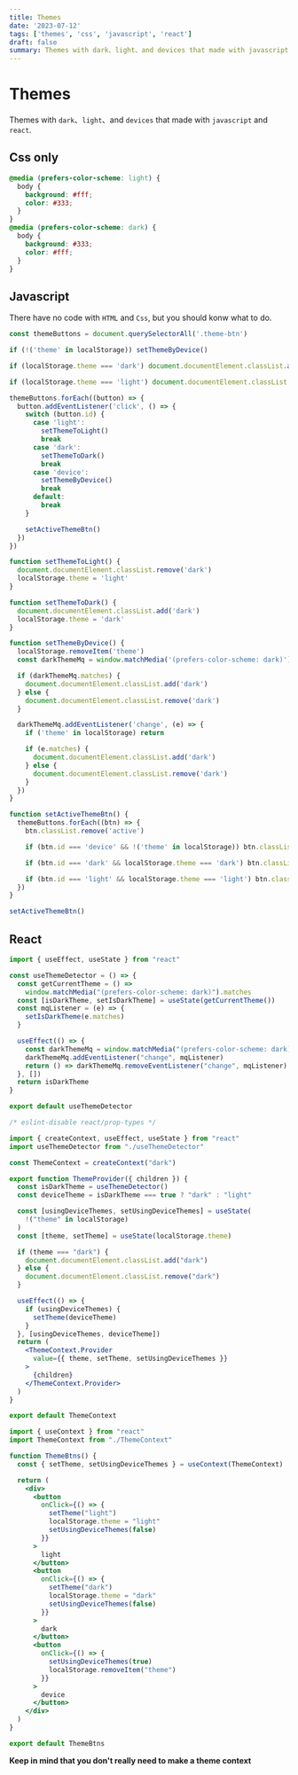```yaml
---
title: Themes
date: '2023-07-12'
tags: ['themes', 'css', 'javascript', 'react']
draft: false
summary: Themes with dark、light、and devices that made with javascript and react.
---
```


# Themes

Themes with `dark`、`light`、and `devices` that made with `javascript` and `react`.

## Css only

```css
@media (prefers-color-scheme: light) {
  body {
    background: #fff;
    color: #333;
  }
}
@media (prefers-color-scheme: dark) {
  body {
    background: #333;
    color: #fff;
  }
}
```

## Javascript

There have no code with `HTML` and `Css`, but you should konw what to do.

```javascript:script.js
const themeButtons = document.querySelectorAll('.theme-btn')

if (!('theme' in localStorage)) setThemeByDevice()

if (localStorage.theme === 'dark') document.documentElement.classList.add('dark')

if (localStorage.theme === 'light') document.documentElement.classList.remove('dark')

themeButtons.forEach((button) => {
  button.addEventListener('click', () => {
    switch (button.id) {
      case 'light':
        setThemeToLight()
        break
      case 'dark':
        setThemeToDark()
        break
      case 'device':
        setThemeByDevice()
        break
      default:
        break
    }

    setActiveThemeBtn()
  })
})

function setThemeToLight() {
  document.documentElement.classList.remove('dark')
  localStorage.theme = 'light'
}

function setThemeToDark() {
  document.documentElement.classList.add('dark')
  localStorage.theme = 'dark'
}

function setThemeByDevice() {
  localStorage.removeItem('theme')
  const darkThemeMq = window.matchMedia('(prefers-color-scheme: dark)')

  if (darkThemeMq.matches) {
    document.documentElement.classList.add('dark')
  } else {
    document.documentElement.classList.remove('dark')
  }

  darkThemeMq.addEventListener('change', (e) => {
    if ('theme' in localStorage) return

    if (e.matches) {
      document.documentElement.classList.add('dark')
    } else {
      document.documentElement.classList.remove('dark')
    }
  })
}

function setActiveThemeBtn() {
  themeButtons.forEach((btn) => {
    btn.classList.remove('active')

    if (btn.id === 'device' && !('theme' in localStorage)) btn.classList.add('active')

    if (btn.id === 'dark' && localStorage.theme === 'dark') btn.classList.add('active')

    if (btn.id === 'light' && localStorage.theme === 'light') btn.classList.add('active')
  })
}

setActiveThemeBtn()
```

## React

```jsx:useThemeDetector.jsx
import { useEffect, useState } from "react"

const useThemeDetector = () => {
  const getCurrentTheme = () =>
    window.matchMedia("(prefers-color-scheme: dark)").matches
  const [isDarkTheme, setIsDarkTheme] = useState(getCurrentTheme())
  const mqListener = (e) => {
    setIsDarkTheme(e.matches)
  }

  useEffect(() => {
    const darkThemeMq = window.matchMedia("(prefers-color-scheme: dark)")
    darkThemeMq.addEventListener("change", mqListener)
    return () => darkThemeMq.removeEventListener("change", mqListener)
  }, [])
  return isDarkTheme
}

export default useThemeDetector

```

```jsx:ThemeContext.jsx
/* eslint-disable react/prop-types */

import { createContext, useEffect, useState } from "react"
import useThemeDetector from "./useThemeDetector"

const ThemeContext = createContext("dark")

export function ThemeProvider({ children }) {
  const isDarkTheme = useThemeDetector()
  const deviceTheme = isDarkTheme === true ? "dark" : "light"

  const [usingDeviceThemes, setUsingDeviceThemes] = useState(
    !("theme" in localStorage)
  )
  const [theme, setTheme] = useState(localStorage.theme)

  if (theme === "dark") {
    document.documentElement.classList.add("dark")
  } else {
    document.documentElement.classList.remove("dark")
  }

  useEffect(() => {
    if (usingDeviceThemes) {
      setTheme(deviceTheme)
    }
  }, [usingDeviceThemes, deviceTheme])
  return (
    <ThemeContext.Provider
      value={{ theme, setTheme, setUsingDeviceThemes }}
    >
      {children}
    </ThemeContext.Provider>
  )
}

export default ThemeContext
```

```jsx:ThemeBtns.jsx
import { useContext } from "react"
import ThemeContext from "./ThemeContext"

function ThemeBtns() {
  const { setTheme, setUsingDeviceThemes } = useContext(ThemeContext)

  return (
    <div>
      <button
        onClick={() => {
          setTheme("light")
          localStorage.theme = "light"
          setUsingDeviceThemes(false)
        }}
      >
        light
      </button>
      <button
        onClick={() => {
          setTheme("dark")
          localStorage.theme = "dark"
          setUsingDeviceThemes(false)
        }}
      >
        dark
      </button>
      <button
        onClick={() => {
          setUsingDeviceThemes(true)
          localStorage.removeItem("theme")
        }}
      >
        device
      </button>
    </div>
  )
}

export default ThemeBtns
```

**Keep in mind that you don't really need to make a theme context**

